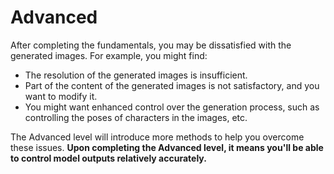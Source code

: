 
# Advanced

After completing the fundamentals, you may be dissatisfied with the generated images. For example, you might find: 
* The resolution of the generated images is insufficient.
* Part of the content of the generated images is not satisfactory, and you want to modify it.
* You might want enhanced control over the generation process, such as controlling the poses of characters in the images, etc.

The Advanced level will introduce more methods to help you overcome these issues. <strong>Upon completing the Advanced level, it means you'll be able to control model outputs relatively accurately.</strong> 

<Cards>
  <Card
    title="Image to Image"
    href="../advanced/image-to-image"
  />
  <Card 
    title="Upscale" 
    href="../advanced/upscale" 
  />
  <Card
    title="In/Outpainting"
    href="../advanced/in-out-painting"
  />
  <Card
    title="ControlNet"
    href="../advanced/controlnet"
  />
</Cards>